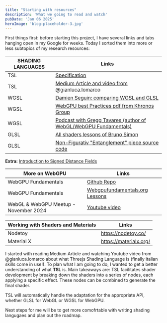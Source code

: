 ```yaml
---
title: "Starting with resources"
description: 'What we going to read and watch'
pubDate: 'Jan 06 2025'
heroImage: 'blog-placeholder-3.jpg'
---
```


First things first: before starting this project, I have several links and tabs hanging open in my Google for weeks.
Today I sorted them into more or less subtopics of my research resources:

| SHADING LANGUAGES    | Links |
| -------- | ------- |
| TSL  | [Specification](https://github.com/mrdoob/three.js/wiki/Three.js-Shading-Language)   |
| TSL | [Medium Article and video from @gianluca.lomarco](https://medium.com/@gianluca.lomarco/three-js-shading-language-a-new-era-for-shaders-cd48de8b22b0)   |
| WGSL    | [Damien Seguin: comparing WGSL and GLSL](https://dmnsgn.me/blog/from-glsl-to-wgsl-the-future-of-shaders-on-the-web/)   |
| WGSL    | [WebGPU best Practices pdf from Khronos Group](https://www.khronos.org/assets/uploads/developers/presentations/WebGPU_Best_Practices_Google.pdf)|
| WGSL    | [Podcast with Gregg Tavares (author of WebGL/WebGPU Fundamentals)](https://changelog.com/jsparty/304)|
| GLSL    | [All shaders lessons of Bruno Simon](https://threejs-journey.com/lessons/shader-patterns) |
| GLSL    | [Non-Figurativ "Entanglement" piece source code](https://github.com/bgstaal/gpuparticles)|

**Extra:** 
[Introduction to Signed Distance Fields](https://www.youtube.com/watch?v=pEdlZ9W2Xs0)


| More on WebGPU   | Links |
| -------- | ------- |
| WebGPU Fundamentals    | [Github Repo](https://github.com/webgpu/webgpufundamentals) |
| WebGPU Fundamentals    | [Webgpufundamentals.org Lessons](https://webgpufundamentals.org/webgpu/lessons/webgpu-wgsl.html)|
| WebGL & WebGPU Meetup - November 2024  | [Youtube video](https://www.youtube.com/watch?v=koY-kDb50VI) |

| Working with Shaders and Materials | Links |
| -------- | ------- |
| Nodetoy   | https://nodetoy.co/|
| Material X    | https://materialx.org/ |


I started with reading Medium Article and watching Youtube video from @gianluca.lomarco about what Threejs Shading Language is (finally italian skills come in use!).
To plan what I am going to do, I wanted to get a better understanding of what **TSL** is.
Main takeaways are:
<Takeaway header="Nodes">
TSL facilitates shader development by breaking down the shaders into a series of nodes, each applying a specific effect. These nodes can be combined to generate the final shader.
</Takeaway>

<Takeaway header="WEBGL & WEBGPU">
TSL will automatically handle the adaptation for the appropriate API, whether GLSL for WebGL or WGSL for WebGPU.
</Takeaway>

Next steps for me will be to get more comofrtable with writing shading langugaes and plan out the roadmap.
